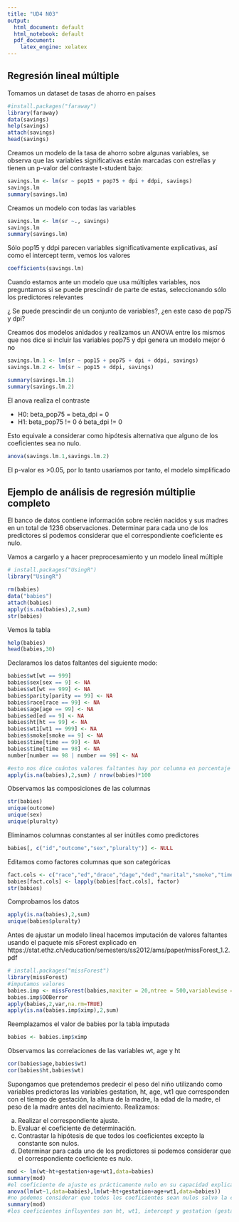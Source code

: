 ```yaml
---
title: "UD4 N03"
output:
  html_document: default
  html_notebook: default
  pdf_document:
    latex_engine: xelatex
---
```


## Regresión lineal múltiple

Tomamos un dataset de tasas de ahorro en países
```r
#install.packages("faraway")
library(faraway)
data(savings)
help(savings)
attach(savings)
head(savings)
```
Creamos un modelo de la tasa de ahorro sobre algunas variables, se observa que las variables significativas están marcadas con estrellas y tienen un p-valor del contraste t-student bajo:
```r
savings.lm <- lm(sr ~ pop15 + pop75 + dpi + ddpi, savings)
savings.lm
summary(savings.lm)
```
Creamos un modelo con todas las variables
```r
savings.lm <- lm(sr ~., savings)
savings.lm
summary(savings.lm)

```

Sólo pop15 y ddpi parecen variables significativamente explicativas, así como el intercept term, vemos los valores
```r
coefficients(savings.lm)
```
Cuando estamos ante un modelo que usa múltiples variables, nos preguntamos si se puede prescindir de parte de estas, seleccionando sólo los predictores relevantes

¿ Se puede prescindir de un conjunto de variables?, ¿en este caso de pop75 y dpi?

Creamos dos modelos anidados y realizamos un ANOVA entre los mismos que nos dice si incluir las variables pop75 y dpi genera un modelo mejor ó no
```r
savings.lm.1 <- lm(sr ~ pop15 + pop75 + dpi + ddpi, savings)
savings.lm.2 <- lm(sr ~ pop15 + ddpi, savings)

summary(savings.lm.1)
summary(savings.lm.2)
```

El anova realiza el contraste

- H0: beta_pop75 = beta_dpi = 0
- H1: beta_pop75 != 0 ó beta_dpi != 0

Esto equivale a considerar como hipótesis alternativa que alguno de los coeficientes sea no nulo.
```r
anova(savings.lm.1,savings.lm.2)
```

El p-valor es >0.05, por lo tanto usaríamos por tanto, el modelo simplificado


## Ejemplo de análisis de regresión múltiplie completo
El banco de datos contiene información sobre recién nacidos y sus madres en
un total de 1236 observaciones.
Determinar para cada uno de los predictores si podemos considerar que el
correspondiente coeficiente es nulo.

Vamos a cargarlo y a hacer preprocesamiento y un modelo lineal múltiple
```r
# install.packages("UsingR")
library("UsingR")

rm(babies)
data("babies")
attach(babies)
apply(is.na(babies),2,sum)
str(babies)
```
Vemos la tabla
```r
help(babies)
head(babies,30)
```



Declaramos los datos faltantes del siguiente modo:
```r
babies$wt[wt == 999]
babies$sex[sex == 9] <- NA
babies$wt[wt == 999] <- NA
babies$parity[parity == 99] <- NA
babies$race[race == 99] <- NA
babies$age[age == 99] <- NA
babies$ed[ed == 9] <- NA
babies$ht[ht == 99] <- NA
babies$wt1[wt1 == 999] <- NA
babies$smoke[smoke == 9] <- NA
babies$time[time == 99] <- NA
babies$time[time == 98] <- NA
number[number == 98 | number == 99] <- NA

#esto nos dice cuántos valores faltantes hay por columna en porcentaje
apply(is.na(babies),2,sum) / nrow(babies)*100
```




Observamos las composiciones de las columnas
```r
str(babies)
unique(outcome)
unique(sex)
unique(pluralty)
```
Eliminamos columnas constantes al ser inútiles como predictores
```r
babies[, c("id","outcome","sex","pluralty")] <- NULL
```


Editamos como factores columnas que son categóricas
```r

fact.cols <- c("race","ed","drace","dage","ded","marital","smoke","time","number")
babies[fact.cols] <- lapply(babies[fact.cols], factor)
str(babies)
```


Comprobamos los datos
```r

apply(is.na(babies),2,sum)
unique(babies$pluralty)
```


Antes de ajustar un modelo lineal  hacemos imputación de valores faltantes usando el paquete mis
sForest explicado en https://stat.ethz.ch/education/semesters/ss2012/ams/paper/missForest_1.2.pdf
```r
# install.packages("missForest")
library(missForest)
#imputamos valores
babies.imp <- missForest(babies,maxiter = 20,ntree = 500,variablewise = T)
babies.imp$OOBerror
apply(babies,2,var,na.rm=TRUE)
apply(is.na(babies.imp$ximp),2,sum)
```



Reemplazamos el valor de babies por la tabla imputada
```r
babies <- babies.imp$ximp
```



Observamos las correlaciones de las variables wt, age y ht
```r
cor(babies$age,babies$wt)
cor(babies$ht,babies$wt)
```


Supongamos que pretendemos predecir el peso del niño utilizando como
variables predictoras las variables gestation, ht, age, wt1 que corresponden con 
el tiempo de gestación, la altura de la madre, la edad de la madre,
el peso de la madre antes del nacimiento. Realizamos:

a) Realizar el correspondiente ajuste.
b) Evaluar el coeficiente de determinación.
c) Contrastar la hipótesis de que todos los coeficientes excepto la constante son nulos.
d) Determinar para cada uno de los predictores si podemos considerar que el correspondiente coeficiente es nulo.

```r

mod <- lm(wt~ht+gestation+age+wt1,data=babies)
summary(mod)
#el coeficiente de ajuste es prácticamente nulo en su capacidad explicativa
anova(lm(wt~1,data=babies),lm(wt~ht+gestation+age+wt1,data=babies))
#no podemos considerar que todos los coeficientes sean nulos salvo la constante
summary(mod)
#los coeficientes influyentes son ht, wt1, intercept y gestation (gestation en menor medida)
```



